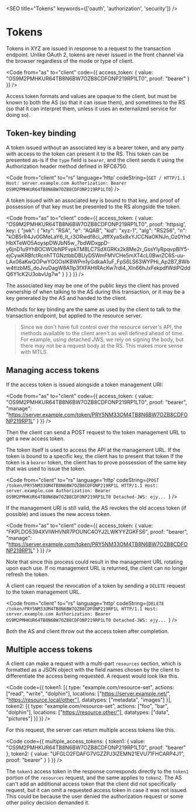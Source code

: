 

<SEO title="Tokens" keywords={['oauth', 'authorization', 'security']} />

# Tokens

Tokens in XYZ are issued in response to a request to the transaction endpoint. Unlike OAuth 2, tokens are never issued in the front channel via the browser regardless of the mode or type of client.

<Code
  from="as" to="client"
  code={{
  access_token: {
    value: "OS9M2PMHKUR64TB8N6BW7OZB8CDFONP219RP1LT0",
    proof: "bearer"
  }
}} />

Access token formats and values are opaque to the client, but must be known to both the AS (so that it can issue them), and sometimes to the RS (so that it can interpret them, unless it uses an externalized service for doing so).

## Token-key binding

A token issued without an associated key is a bearer token, and any party with access to the token can present it to the RS. This token can be presented as-is if the `type` field is `bearer`, and the client sends it using the Authorization header method defined in RFC6750.

<Code
  from="client" to="rs"
  language='http' codeString={`GET / HTTP/1.1
Host: server.example.com
Authorization: Bearer OS9M2PMHKUR64TB8N6BW7OZB8CDFONP219RP1LT0`} />

A token issued with an associated key is bound to that key, and proof of possession of that key must be presented to the RS alongside the token. 

<Code
  from="as" to="client"
  code={{
  access_token: {
    value: "OS9M2PMHKUR64TB8N6BW7OZB8CDFONP219RP1LT0",
    proof: 'httpsig',
    key: {
  "jwk":
    {
      "kty": "RSA",
      "e": "AQAB",
      "kid": "xyz-1",
      "alg": "RS256",
      "n": "kOB5rR4Jv0GMeLaY6_It_r3ORwdf8ci_JtffXyaSx8xYJCCNaOKNJn_Oz0YhdHbXTeWO5AoyspDWJbN5w_7bdWDxgpD-y6jnD1u9YhBOCWObNPFvpkTM8LC7SdXGRKx2k8Me2r_GssYlyRpqvpBlY5-ejCywKRBfctRcnhTTGNztbbDBUyDSWmFMVCHe5mXT4cL0BwrZC6S-uu-LAx06aKwQOPwYOGOslK8WPm1yGdkaA1uF_FpS6LS63WYPHi_Ap2B7_8Wbw4ttzbMS_doJvuDagW8A1Ip3fXFAHtRAcKw7rdI4_Xln66hJxFekpdfWdiPQddQ6Y1cK2U3obvUg7w"
    }
}
  }
}} />

The associated key may be one of the public keys the client has proved ownership of when talking to the AS during this transaction, or it may be a key generated by the AS and handed to the client.

Methods for key binding are <Link to="/keys">the same as used by the client to talk to the transaction endpoint</Link>, but applied to the resource server. 

> Since we don't have full control over the resource server's API, the methods available to the client aren't as well defined ahead of time. For example, using detached JWS, we rely on signing the body, but there may not be a request body at the RS. This makes more sense with MTLS.

## Managing access tokens

If the access token is issued alongside a token management URI:

<Code
  from="as" to="client"
  code={{
  access_token: {
    value: "OS9M2PMHKUR64TB8N6BW7OZB8CDFONP219RP1LT0",
    proof: "bearer",
    "manage": "https://server.example.com/token/PRY5NM33OM4TB8N6BW7OZB8CDFONP219RP1L"
  }
}} />

Then the client can send a POST request to the token management URL to get a new access token.

The token itself is used to access the API at the management URL. If the token is bound to a specific key, the client has to present that token If the token is a `bearer` token, the client has to prove possession of the same key that was used to issue the token.

<Code
  from="client" to="rs"
  language='http' codeString={`POST /token/PRY5NM33OM4TB8N6BW7OZB8CDFONP219RP1L HTTP/1.1
Host: server.example.com
Authorization: Bearer OS9M2PMHKUR64TB8N6BW7OZB8CDFONP219RP1LT0
Detached-JWS: ejy... `} />

If the management URI is still valid, the AS revokes the old access token (if possible) and issues the new access token.

<Code
  from="as" to="client"
  code={{
  access_token: {
    value: "FKPLDO5394XVIWHVNR7POUNC4OYJ2LWKYYZGKFS6",
    proof: "bearer",
    "manage": "https://server.example.com/token/PRY5NM33OM4TB8N6BW7OZB8CDFONP219RP1L"
  }
}} />

Note that since this process could result in the management URL rotating upon each use. If no management URL is returned, the client can no longer refresh the token.

A client can request the revocation of a token by sending a `DELETE` request to the token management URL.

<Code
  from="client" to="rs"
  language='http' codeString={`DELETE /token/PRY5NM33OM4TB8N6BW7OZB8CDFONP219RP1L HTTP/1.1
Host: server.example.com
Authorization: Bearer OS9M2PMHKUR64TB8N6BW7OZB8CDFONP219RP1LT0
Detached-JWS: ejy... `} />

Both the AS and client throw out the access token after completion.

## Multiple access tokens

A client can make a <Link to="/transactionrequest">request</Link> with a multi-part `resources` section, which is formatted as a JSON object with the field names chosen by the client to differentiate the access being requested. A request would look like this.

<Code code={{
  token1: [{
    type: "example.com/resource-set",
    actions: ["read", "write", "dolphin"],
    locations: ["https://server.example.net/", "https://resource.local/other"],
    datatypes: ["metadata", "images"]
  }],
  token2: [{
    type: "example.com/resource-set",
    actions: ["foo", "bar", "dolphin"],
    locations: ["https://resource.other/"],
    datatypes: ["data", "pictures"]
  }]
}} />

For this request, the server can return multiple access tokens like this.

<Code code={{
    multiple_access_tokens: {
      token1: {
        value: "OS9M2PMHKUR64TB8N6BW7OZB8CDFONP219RP1LT0",
        proof: "bearer"
      },
      token2: {
        value: "UFGLO2FDAFG7VGZZPJ3IZEMN21EVU71FHCARP4J1",
        proof: "bearer"
      }
    }
}} />

The `token1` access token in the response corresponds directly to the `token1` portion of the `resources` request, and the same applies to `token2`. The AS can't add an additional access token that the client did not specifically request, but it can omit a requested access token in case it was not issued. This could be because the user denied the authorization request or some other policy decision demanded it.